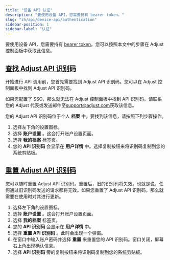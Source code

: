 ```yaml
---
title: "设备 API 认证"
description: "要使用设备 API，您需要持有 bearer token。"
slug: "zh/api/device-api/authentication"
sidebar-position: 1
sidebar-label: "认证"
---
```


要使用设备 API，您需要持有 [bearer token](https://developer.mozilla.org/en-US/docs/Web/HTTP/Authentication)。您可以按照本文中的步骤在 Adjust 控制面板中获取此信息。

## [查找 Adjust API 识别码](find-your-adjust-api-token)

开始进行 API 调用前，您首先需要找到 Adjust API 识别码。您可以在 Adjust 控制面板中找到 Adjust API 识别码。

<Callout type="important">

如果您配置了 SSO，那么就无法在 Adjust 控制面板中找到 API 识别码。请联系您的 Adjust 代表或发送邮件至[support@adjust.com](mailto:support@adjust.com)获取该信息。

</Callout>

您的 Adjust API 识别码位于个人 **档案** 中。要找到该信息，请按照下列步骤操作。

1. 选择左下角的设置图标。
2. 选择 **账户设置** 。这会打开账户设置页面。
3. 选择 **我的档案** 标签页。
4. 您的 **API 识别码** 会显示在 **用户详情** 中。选择复制按钮来将识别码复制到您的系统剪贴板。

## [重置 Adjust API 识别码](reset-your-adjust-api-token)

您可以随时重置 Adjust API 识别码。重置后，旧的识别码将失效。也就是说，任何通过旧识别码发送的请求都将无效。如果您重置了 Adjust API 识别码，那么就需要在使用时对其进行更新。

1. 选择左下角的设置图标。
2. 选择 **账户设置** 。这会打开账户设置页面。
3. 选择 **我的档案** 标签页。
4. 您的 **API 识别码** 会显示在 **用户详情** 中。
5. 选择 **重置 API 识别码** 。此时会出现一个弹窗。
6. 在窗口中输入账户密码并选择 **重置** 来重置您的 API 识别码。窗口关闭，屏幕右上角出现确认信息。
7. 选择 **API 识别码** 旁的复制按钮来将识别码复制到您的系统剪贴板。
